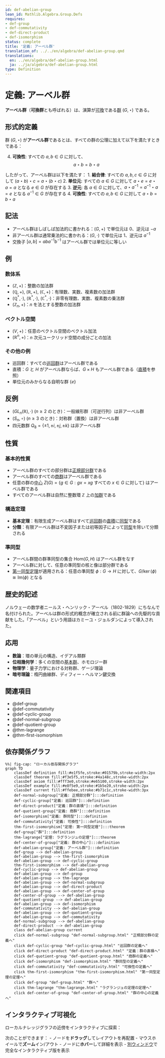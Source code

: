 ```yaml
---
id: def-abelian-group
lean_id: Mathlib.Algebra.Group.Defs
requires:
- def-group
- def-commutativity
- def-direct-product
- def-isomorphism
status: complete
title: '定義: アーベル群'
translation_of: ../../en/algebra/def-abelian-group.qmd
translations:
  en: ../en/algebra/def-abelian-group.html
  ja: ../ja/algebra/def-abelian-group.html
type: Definition
---
```


# 定義: アーベル群 {#def-abelian-group}

**アーベル群**（**可換群**とも呼ばれる）は、演算が[可換](def-commutativity.qmd)である[群](def-group.qmd) $(G, \star)$ である。

## 形式的定義

群 $(G, \star)$ が**アーベル群**であるとは、すべての群の公理に加えて以下を満たすときである：

4. **可換性**: すべての $a, b \in G$ に対して、
   $$a \star b = b \star a$$

したがって、アーベル群は以下を満たす：
1. **結合律**: すべての $a, b, c \in G$ に対して $(a \star b) \star c = a \star (b \star c)$
2. **単位元**: すべての $a \in G$ に対して $a \star e = e \star a = a$ となる $e \in G$ が存在する
3. **逆元**: 各 $a \in G$ に対して、$a \star a^{-1} = a^{-1} \star a = e$ となる $a^{-1} \in G$ が存在する
4. **可換性**: すべての $a, b \in G$ に対して $a \star b = b \star a$

## 記法

- アーベル群はしばしば加法的に書かれる：$(G, +)$ で単位元は $0$、逆元は $-a$
- 非アーベル群は通常乗法的に書かれる：$(G, \cdot)$ で単位元は $1$、逆元は $a^{-1}$
- 交換子 $[a,b] = aba^{-1}b^{-1}$ はアーベル群では単位元に等しい

## 例

### 数体系
- $(\mathbb{Z}, +)$：整数の加法群
- $(\mathbb{Q}, +)$, $(\mathbb{R}, +)$, $(\mathbb{C}, +)$：有理数、実数、複素数の加法群
- $(\mathbb{Q}^*, \cdot)$, $(\mathbb{R}^*, \cdot)$, $(\mathbb{C}^*, \cdot)$：非零有理数、実数、複素数の乗法群
- $(\mathbb{Z}_n, +)$：$n$ を法とする整数の加法群

### ベクトル空間
- $(V, +)$：任意のベクトル空間のベクトル加法
- $(\mathbb{R}^n, +)$：$n$ 次元ユークリッド空間の成分ごとの加法

### その他の例
- 巡回群：すべての[巡回群](def-cyclic-group.qmd)はアーベル群である
- 直積：$G$ と $H$ がアーベル群ならば、$G \times H$ もアーベル群である（[直積](def-direct-product.qmd)を参照）
- 単位元のみからなる自明な群 $\{e\}$

## 反例

- $(GL_n(\mathbb{R}), \cdot)$ ($n \geq 2$ のとき)：一般線形群（可逆行列）は非アーベル群
- $(S_n, \circ)$ ($n \geq 3$ のとき)：対称群（置換）は非アーベル群
- 四元数群 $Q_8 = \{\pm 1, \pm i, \pm j, \pm k\}$ は非アーベル群

## 性質

### 基本的性質
- アーベル群のすべての部分群は[正規部分群](def-normal-subgroup.qmd)である
- アーベル群のすべての[商群](def-quotient-group.qmd)はアーベル群である
- 任意の群の[中心](def-center-of-group.qmd) $Z(G) = \{g \in G : gx = xg \text{ すべての } x \in G \text{ に対して}\}$ はアーベル群である
- すべてのアーベル群は自然に整数環 $\mathbb{Z}$ 上の[加群](def-module.qmd)である

### 構造定理
- **基本定理**：有限生成アーベル群はすべて[巡回群](def-cyclic-group.qmd)の[直積](def-direct-product.qmd)に[同型](def-isomorphism.qmd)である
- **分類**：有限アーベル群は不変因子または初等因子によって[同型](def-isomorphism.qmd)を除いて分類される

### 準同型
- アーベル群間の群準同型の集合 $\text{Hom}(G, H)$ はアーベル群をなす
- アーベル群に対して、任意の準同型の核と像は部分群である
- [第一同型定理](thm-first-isomorphism.qmd)が適用される：任意の準同型 $\phi: G \to H$ に対して、$G/\ker(\phi) \cong \text{Im}(\phi)$ となる

## 歴史的記述

ノルウェーの数学者ニールス・ヘンリック・アーベル（1802-1829）にちなんで名付けられた。アーベルは群の形式的概念が確立される前に群論への先駆的な貢献をした。「アーベル」という用語はカミーユ・ジョルダンによって導入された。

## 応用

- **数論**：環の単元の構造、イデアル類群
- **位相幾何学**：多くの空間の[基本群](../topology/def-fundamental-group.qmd)、ホモロジー群
- **物理学**：量子力学における対称群、ゲージ理論
- **暗号理論**：楕円曲線群、ディフィー・ヘルマン鍵交換

## 関連項目

- @def-group
- @def-commutativity
- @def-cyclic-group
- @def-normal-subgroup
- @def-quotient-group
- @thm-lagrange
- @thm-first-isomorphism

## 依存関係グラフ

```mermaid
%%| fig-cap: "ローカル依存関係グラフ"
graph TD
    classDef definition fill:#e1f5fe,stroke:#01579b,stroke-width:2px
    classDef theorem fill:#f3e5f5,stroke:#4a148c,stroke-width:2px
    classDef axiom fill:#fff3e0,stroke:#e65100,stroke-width:2px
    classDef example fill:#e8f5e9,stroke:#1b5e20,stroke-width:2px
    classDef current fill:#ffebee,stroke:#b71c1c,stroke-width:3px
    def-normal-subgroup["定義: 正規部分群"]:::definition
    def-cyclic-group["定義: 巡回群"]:::definition
    def-direct-product["定義：群の直積"]:::definition
    def-quotient-group["定義: 商群"]:::definition
    def-isomorphism["定義: 群同型"]:::definition
    def-commutativity["定義: 可換性"]:::definition
    thm-first-isomorphism["定理: 第一同型定理"]:::theorem
    def-group["群"]:::definition
    thm-lagrange["定理: ラグランジュの定理"]:::theorem
    def-center-of-group["定義: 群の中心"]:::definition
    def-abelian-group["定義: アーベル群"]:::definition
    def-group --> def-abelian-group
    def-abelian-group --> thm-first-isomorphism
    def-abelian-group --> def-cyclic-group
    thm-first-isomorphism --> def-abelian-group
    def-cyclic-group --> def-abelian-group
    def-abelian-group --> def-group
    def-abelian-group --> thm-lagrange
    def-abelian-group --> def-normal-subgroup
    def-abelian-group --> def-direct-product
    def-abelian-group --> def-center-of-group
    def-center-of-group --> def-abelian-group
    def-quotient-group --> def-abelian-group
    def-abelian-group --> def-isomorphism
    def-commutativity --> def-abelian-group
    def-abelian-group --> def-quotient-group
    def-abelian-group --> def-commutativity
    def-normal-subgroup --> def-abelian-group
    def-direct-product --> def-abelian-group
    class def-abelian-group current
    click def-normal-subgroup "def-normal-subgroup.html" "正規部分群の定義へ"
    click def-cyclic-group "def-cyclic-group.html" "巡回群の定義へ"
    click def-direct-product "def-direct-product.html" "定義：群の直積へ"
    click def-quotient-group "def-quotient-group.html" "商群の定義へ"
    click def-isomorphism "def-isomorphism.html" "群同型の定義へ"
    click def-commutativity "def-commutativity.html" "可換性の定義へ"
    click thm-first-isomorphism "thm-first-isomorphism.html" "第一同型定理の定理へ"
    click def-group "def-group.html" "群へ"
    click thm-lagrange "thm-lagrange.html" "ラグランジュの定理の定理へ"
    click def-center-of-group "def-center-of-group.html" "群の中心の定義へ"
```

## インタラクティブ可視化

ローカルナレッジグラフの近傍をインタラクティブに探索：

::: {.graph-viz data-id="def-abelian-group" data-width="700" data-height="500"}
:::

次のことができます：
- ノードを**ドラッグ**してレイアウトを再配置
- マウスホイールで**ズーム**イン/アウト
- ノードに**ホバー**して詳細を表示
- [別ウィンドウ](../../output/interactive/ja/def-abelian-group.html){target="_blank"}で完全なインタラクティブ版を表示
